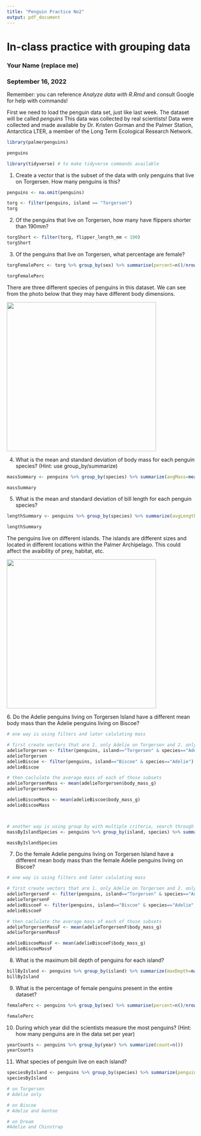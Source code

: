 ```yaml
---
title: "Penguin Practice No2"
output: pdf_document
---
```


# In-class practice with grouping data

### Your Name (replace me)

### September 16, 2022

Remember: you can reference *Analyze data with R.Rmd* and consult Google for help with commands!

First we need to load the penguin data set, just like last week. The dataset will be called *penguins* This data was collected by real scientists! Data were collected and made available by Dr. Kristen Gorman and the Palmer Station, Antarctica LTER, a member of the Long Term Ecological Research Network.

```r
library(palmerpenguins)

penguins

library(tidyverse) # to make tidyverse commands available 
```

1.  Create a vector that is the subset of the data with only penguins that live on Torgersen. How many penguins is this?

```r
penguins <- na.omit(penguins)

torg <- filter(penguins, island == "Torgersen")
torg
```

2.  Of the penguins that live on Torgersen, how many have flippers shorter than 190mm?

```r
torgShort <- filter(torg, flipper_length_mm < 190)
torgShort

```

3.  Of the penguins that live on Torgersen, what percentage are female?

```r

torgFemalePerc <- torg %>% group_by(sex) %>% summarise(percent=n()/nrow(torg))

torgFemalePerc

```

There are three different species of penguins in this dataset. We can see from the photo below that they may have different body dimensions.

![](penguins.jpg){width="400"}

4.  What is the mean and standard deviation of body mass for each penguin species? (Hint: use group_by/summarize)

```r

massSummary <- penguins %>% group_by(species) %>% summarize(avgMass=mean(body_mass_g), sdMass=sd(body_mass_g))

massSummary
```

5.  What is the mean and standard deviation of bill length for each penguin species?

```r
lengthSummary <- penguins %>% group_by(species) %>% summarize(avgLength=mean(bill_length_mm), sdLength=sd(bill_length_mm))

lengthSummary
```

The penguins live on different islands. The islands are different sizes and located in different locations within the Palmer Archipelago. This could affect the avaibility of prey, habitat, etc.

![](Islands.png){width="400"}

6\. Do the Adelie penguins living on Torgersen Island have a different mean body mass than the Adelie penguins living on Biscoe?

```r
# one way is using filters and later calulating mass

# first create vectors that are 1. only Adelie on Torgersen and 2. only Adelie on Biscoe
adelieTorgersen <- filter(penguins, island=="Torgersen" & species=="Adelie")
adelieTorgersen
adelieBiscoe <- filter(penguins, island=="Biscoe" & species=="Adelie")
adelieBiscoe

# then caclulate the average mass of each of those subsets
adelieTorgersenMass <- mean(adelieTorgersen$body_mass_g)
adelieTorgersenMass 

adelieBiscoeMass <- mean(adelieBiscoe$body_mass_g)
adelieBiscoeMass



# another way is using group by with multiple criteria, search through the table to find the rows that show Adelies on Torgersen and Biscoe
massByIslandSpecies <- penguins %>% group_by(island, species) %>% summarize(avgMass=mean(body_mass_g), sdMass=sd(body_mass_g))

massByIslandSpecies

```

7.  Do the female Adelie penguins living on Torgersen Island have a different mean body mass than the female Adelie penguins living on Biscoe?

```r

# one way is using filters and later calulating mass

# first create vectors that are 1. only Adelie on Torgersen and 2. only Adelie on Biscoe
adelieTorgersenF <- filter(penguins, island=="Torgersen" & species=="Adelie" & sex=="female")
adelieTorgersenF
adelieBiscoeF <- filter(penguins, island=="Biscoe" & species=="Adelie" & sex=="female")
adelieBiscoeF

# then caclulate the average mass of each of those subsets
adelieTorgersenMassF <- mean(adelieTorgersenF$body_mass_g)
adelieTorgersenMassF 

adelieBiscoeMassF <- mean(adelieBiscoeF$body_mass_g)
adelieBiscoeMassF

```

8.  What is the maximum bill depth of penguins for each island?

```r
billByIsland <- penguins %>% group_by(island) %>% summarize(maxDepth=max(bill_depth_mm)) 
billByIsland

```

9.  What is the percentage of female penguins present in the entire dataset?

```r
femalePerc <- penguins %>% group_by(sex) %>% summarise(percent=n()/nrow(penguins))

femalePerc

```

10. During which year did the scientists measure the most penguins? (Hint: how many penguins are in the data set per year)

```r

yearCounts <- penguins %>% group_by(year) %>% summarize(count=n())
yearCounts

```

11. What species of penguin live on each island?

```r
speciesByIsland <- penguins %>% group_by(species) %>% summarize(penguinSp=unique(island)) 
speciesByIsland

# on Torgersen
# Adelie only 

# on Biscoe
# Adelie and Gentoo

# on Dream
#Adelie and Chinstrap

```
